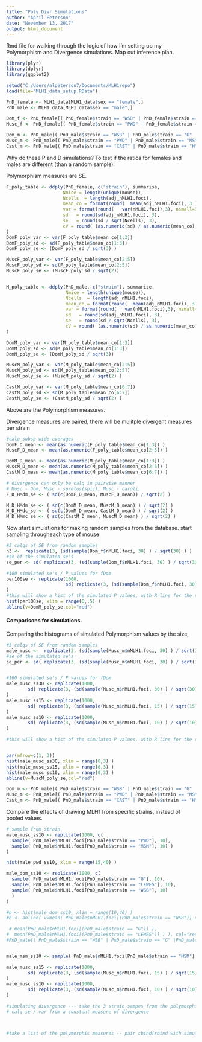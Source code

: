 ```yaml
---
title: "Poly Divr Simulations"
author: "April Peterson"
date: "November 13, 2017"
output: html_document
---
```


Rmd file for walking through the logic of how I'm setting up my Polymorphism and Divergence simulations. Map out inference plan.

```r
library(plyr)
library(dplyr)
library(ggplot2)

setwd("C:/Users/alpeterson7/Documents/MLH1repo")
load(file="MLH1_data_setup.RData")

PnD_female <- MLH1_data[MLH1_data$sex == "female",]
PnD_male <- MLH1_data[MLH1_data$sex == "male",]

Dom_f <- PnD_female[( PnD_female$strain == "WSB" | PnD_female$strain == "G" |PnD_female$strain == "LEWES"),]
Musc_f <- PnD_female[( PnD_female$strain == "PWD" | PnD_female$strain == "MSM"),]

Dom_m <- PnD_male[( PnD_male$strain == "WSB" | PnD_male$strain == "G" |PnD_male$strain == "LEWES"),]
Musc_m <- PnD_male[( PnD_male$strain == "PWD" | PnD_male$strain == "MSM"),]
Cast_m <- PnD_male[( PnD_male$strain == "CAST" | PnD_male$strain == "HMI"),]

```

Why do these P and D simulations?
To test if the ratios for females and males are different (than a random sample).

Polymorphism measures are SE.
```r
F_poly_table <- ddply(PnD_female, c("strain"), summarise,
                     Nmice = length(unique(mouse)),
                     Ncells  = length(adj_nMLH1.foci),
                     mean_co = format(round(  mean(adj_nMLH1.foci), 3 ), nsmall=3),
                     var = format(round(   var(nMLH1.foci),3), nsmall=3),
                     sd   = round(sd(adj_nMLH1.foci), 3),
                     se   = round(sd / sqrt(Ncells), 3),
                     cV = round( (as.numeric(sd) / as.numeric(mean_co) ),3)
)
DomF_poly_var <- var(F_poly_table$mean_co[1:3])
DomF_poly_sd <- sd(F_poly_table$mean_co[1:3])
DomF_poly_se <- (DomF_poly_sd / sqrt(3) )

MuscF_poly_var <- var(F_poly_table$mean_co[2:5])
MuscF_poly_sd <- sd(F_poly_table$mean_co[2:5])
MuscF_poly_se <- (MuscF_poly_sd / sqrt(2))


M_poly_table <- ddply(PnD_male, c("strain"), summarise,
                      Nmice = length(unique(mouse)),
                      Ncells  = length(adj_nMLH1.foci),
                      mean_co = format(round(  mean(adj_nMLH1.foci), 3 ), nsmall=3),
                      var = format(round(   var(nMLH1.foci),3), nsmall=3),
                      sd   = round(sd(adj_nMLH1.foci), 3),
                      se   = round(sd / sqrt(Ncells), 3),
                      cV = round( (as.numeric(sd) / as.numeric(mean_co) ),3)
)

DomM_poly_var <- var(M_poly_table$mean_co[1:3])
DomM_poly_sd <- sd(M_poly_table$mean_co[1:3])
DomM_poly_se <- (DomM_poly_sd / sqrt(3))

MuscM_poly_var <- var(M_poly_table$mean_co[2:5])
MuscM_poly_sd <- sd(M_poly_table$mean_co[2:5])
MuscM_poly_se <- (MuscM_poly_sd / sqrt(2) )

CastM_poly_var <- var(M_poly_table$mean_co[6:7])
CastM_poly_sd <- sd(M_poly_table$mean_co[6:7])
CastM_poly_se <- (CastM_poly_sd / sqrt(2) )
```
Above are the Polymorphism measures.

Divergence measures are paired, there will be mulitple divergent measures per strain
```r
#calq subsp wide averages
DomF_D_mean <- mean(as.numeric(F_poly_table$mean_co[1:3]) )
MuscF_D_mean <- mean(as.numeric(F_poly_table$mean_co[2:5]) )

DomM_D_mean <- mean(as.numeric(M_poly_table$mean_co[1:3]) )
MuscM_D_mean <- mean(as.numeric(M_poly_table$mean_co[2:5]) )
CastM_D_mean <- mean(as.numeric(M_poly_table$mean_co[6:7]) )

# divergence can only be calq in pairwise manner
# Musc - Dom, Musc - spretus(spic), Musc - caroli,
F_D_HMdm_se <- ( sd(c(DomF_D_mean, MuscF_D_mean)) / sqrt(2) )

M_D_HMdm_se <- ( sd(c(DomM_D_mean, MuscM_D_mean) ) / sqrt(2) )
M_D_HMdc_se <- ( sd(c(DomM_D_mean, CastM_D_mean) ) / sqrt(2) )
M_D_HMmc_se <- ( sd(c(CastM_D_mean, MuscM_D_mean) ) / sqrt(2) )

```

Now start simulations for making random samples from the database.
start sampling througheach type of mouse
```r

#3 calqs of SE from random samples
n3 <-  replicate(3, (sd(sample(Dom_f$nMLH1.foci, 30) ) / sqrt(30) ) )
#se of the simulated se's       
se_per <- sd( replicate(3, (sd(sample(Dom_f$nMLH1.foci, 30) ) / sqrt(30) ) ) ) / sqrt(3)

#100 simulated se's / P values for fDom
per100se <- replicate(1000,
                      sd( replicate(3, (sd(sample(Dom_f$nMLH1.foci, 30) ) / sqrt(30) ) ) ) / sqrt(3)
)
#this will show a hist of the simulated P values, with R line for the real
hist(per100se, xlim = range(0,.5) )
abline(v=DomM_poly_se,col="red")

```

#### Comparisons for simulations.

Comparing the histograms of simulated Polymorphism values by the size,



```r
#3 calqs of SE from random samples
male_musc <-  replicate(3, (sd(sample(Musc_m$nMLH1.foci, 30) ) / sqrt(30) ) )
#se of the simulated se's       
se_per <- sd( replicate(3, (sd(sample(Musc_m$nMLH1.foci, 30) ) / sqrt(30) ) ) ) / sqrt(3)


#100 simulated se's / P values for fDom
male_musc_ss30 <- replicate(1000,
        sd( replicate(3, (sd(sample(Musc_m$nMLH1.foci, 30) ) / sqrt(30) ) ) ) / sqrt(3)
)
male_musc_ss15 <- replicate(1000,
        sd( replicate(3, (sd(sample(Musc_m$nMLH1.foci, 15) ) / sqrt(15) ) ) ) / sqrt(3)
)
male_musc_ss10 <- replicate(1000,
        sd( replicate(3, (sd(sample(Musc_m$nMLH1.foci, 10) ) / sqrt(10) ) ) ) / sqrt(3)
)

#this will show a hist of the simulated P values, with R line for the real


par(mfrow=c(1, 3))
hist(male_musc_ss30, xlim = range(0,3) )
hist(male_musc_ss15, xlim = range(0,3) )
hist(male_musc_ss10, xlim = range(0,3) )
abline(v=MuscM_poly_se,col="red")

Dom_m <- PnD_male[( PnD_male$strain == "WSB" | PnD_male$strain == "G" |PnD_male$strain == "LEWES"),]
Musc_m <- PnD_male[( PnD_male$strain == "PWD" | PnD_male$strain == "MSM"),]
Cast_m <- PnD_male[( PnD_male$strain == "CAST" | PnD_male$strain == "HMI"),]
```



Compare the effects of drawing MLH1 from specific strains, instead of pooled values.

```r
# sample from strain
male_musc_ss10 <- replicate(1000, c(
  sample( PnD_male$nMLH1.foci[PnD_male$strain == "PWD"], 10),
  sample( PnD_male$nMLH1.foci[PnD_male$strain == "MSM"], 10) ) 
)

hist(male_pwd_ss10, xlim = range(15,40) )

male_dom_ss10 <- replicate(1000, c(
  sample( PnD_male$nMLH1.foci[PnD_male$strain == "G"], 10),
  sample( PnD_male$nMLH1.foci[PnD_male$strain == "LEWES"], 10),
  sample( PnD_male$nMLH1.foci[PnD_male$strain == "WSB"], 10)
  ) 
)

#b <- hist(male_dom_ss10, xlim = range(10,40) )
#b <- abline( v=mean( PnD_male$nMLH1.foci[(PnD_male$strain == "WSB")] #), col="red")

 # mean(PnD_male$nMLH1.foci[(PnD_male$strain == "G")] ),
#  mean(PnD_male$nMLH1.foci[(PnD_male$strain == "LEWES")] ) ), col="red")
#PnD_male[( PnD_male$strain == "WSB" | PnD_male$strain == "G" |PnD_male$strain == "LEWES")


male_msm_ss10 <- sample( PnD_male$nMLH1.foci[PnD_male$strain == "MSM"], 10)

male_musc_ss15 <- replicate(1000,
        sd( replicate(3, (sd(sample(Musc_m$nMLH1.foci, 15) ) / sqrt(15) ) ) ) / sqrt(3)
)
male_musc_ss10 <- replicate(1000,
        sd( replicate(3, (sd(sample(Musc_m$nMLH1.foci, 10) ) / sqrt(10) ) ) ) / sqrt(3)
)

```
```r

#simulating divergence --- take the 3 strain sampes from the polymorphism sims
# calq se / var from a constant measure of divergence



#take a list of the polymorphis measures -- pair cbind/rbind with simulations for D, plot the ratios


```

